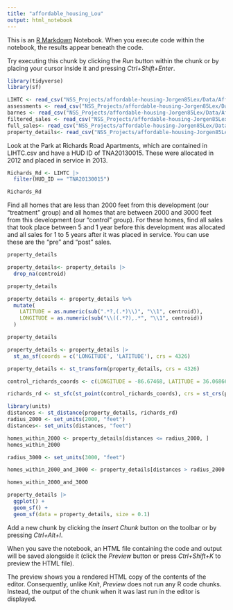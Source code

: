 ```yaml
---
title: "affordable_housing_Lou"
output: html_notebook
---
```


This is an [R Markdown](http://rmarkdown.rstudio.com) Notebook. When you execute code within the notebook, the results appear beneath the code. 

Try executing this chunk by clicking the *Run* button within the chunk or by placing your cursor inside it and pressing *Ctrl+Shift+Enter*. 

```r
library(tidyverse)
library(sf)

LIHTC <- read_csv("NSS_Projects/affordable-housing-Jorgen85Lex/Data/Affordable_Housing/LIHTC.csv")
assessments <- read_csv("NSS_Projects/affordable-housing-Jorgen85Lex/Data/Affordable_Housing/assessments.csv")
barnes <- read_csv("NSS_Projects/affordable-housing-Jorgen85Lex/Data/Affordable_Housing/barnes.csv")
filtered_sales <- read_csv("NSS_Projects/affordable-housing-Jorgen85Lex/Data/Affordable_Housing/filtered_sales.csv")
full_sales<- read_csv("NSS_Projects/affordable-housing-Jorgen85Lex/Data/Affordable_Housing/full_sales.csv")
property_details<- read_csv("NSS_Projects/affordable-housing-Jorgen85Lex/Data/Affordable_Housing/property_details.csv")
```

Look at the Park at Richards Road Apartments, which are contained in LIHTC.csv and have a HUD ID of TNA20130015. These were allocated in 2012 and placed in service in 2013.

```r
Richards_Rd <- LIHTC |> 
  filter(HUD_ID == "TNA20130015")

Richards_Rd
```

Find all homes that are less than 2000 feet from this development (our "treatment" group) and all homes that are between 2000 and 3000 feet from this development (our "control" group). For these homes, find all sales that took place between 5 and 1 year before this development was allocated and all sales for 1 to 5 years after it was placed in service. You can use these are the "pre" and "post" sales.

```r
property_details
```


```r
property_details<- property_details |> 
  drop_na(centroid)

property_details
```
```r
property_details <- property_details %>%
  mutate(
    LATITUDE = as.numeric(sub(".*?,(.*)\\)", "\\1", centroid)),
    LONGITUDE = as.numeric(sub("\\((.*?),.*", "\\1", centroid))
  )

property_details
```


```r
property_details <- property_details |> 
  st_as_sf(coords = c('LONGITUDE', 'LATITUDE'), crs = 4326)

property_details <- st_transform(property_details, crs = 4326)
```


```r
control_richards_coords <- c(LONGITUDE = -86.67468, LATITUDE = 36.06866)

richards_rd <- st_sfc(st_point(control_richards_coords), crs = st_crs(property_details))
```

```r
library(units)
distances <- st_distance(property_details, richards_rd)
radius_2000 <- set_units(2000, "feet")
distances<- set_units(distances, "feet")

homes_within_2000 <- property_details[distances <= radius_2000, ]
homes_within_2000
```


```r
radius_3000 <- set_units(3000, "feet")

homes_within_2000_and_3000 <- property_details[distances > radius_2000 & distances <= radius_3000, ]

homes_within_2000_and_3000
```


```r
property_details |> 
  ggplot() +
  geom_sf() +
  geom_sf(data = property_details, size = 0.1)
```



Add a new chunk by clicking the *Insert Chunk* button on the toolbar or by pressing *Ctrl+Alt+I*.

When you save the notebook, an HTML file containing the code and output will be saved alongside it (click the *Preview* button or press *Ctrl+Shift+K* to preview the HTML file).

The preview shows you a rendered HTML copy of the contents of the editor. Consequently, unlike *Knit*, *Preview* does not run any R code chunks. Instead, the output of the chunk when it was last run in the editor is displayed.
